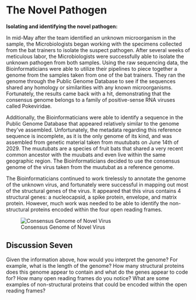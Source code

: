 # The Novel Pathogen

**Isolating and identifying the novel pathogen:**

In mid-May after the team identified an unknown microorganism in the sample, the Microbiologists began working with the specimens collected from the bat trainers to isolate the suspect pathogen. After several weeks of meticulous labor, the Microbiologists were successfully able to isolate the unknown pathogen from both samples. 
Using the raw sequencing data, the Bioinformaticians were able to utilize their pipelines to piece together a genome from the samples taken from one of the bat trainers. They ran the genome through the Public Genome Database to see if the sequences shared any homology or similarities with any known microorganisms. Fortunately, the results came back with a hit, demonstrating that the consensus genome belongs to a family of positive-sense RNA viruses called Pokeviridae. 

Additionally, the Bioinformaticians were able to identify a sequence in the Public Genome Database that appeared relatively similar to the genome they’ve assembled. Unfortunately, the metadata regarding this reference sequence is incomplete, as it is the only genome of its kind, and was assembled from genetic material taken from muutubats on June 14th of 2029. The muutubats are a species of fruit bats that shared a very recent common ancestor with the muubats and even live within the same geographic region. The Bioinformaticians decided to use the consensus genome of the virus taken from the muutubat as a reference genome.

The Bioinformaticians continued to work tirelessly to annotate the genome of the unknown virus, and fortunately were successful in mapping out most of the structural genes of the virus. It appeared that this virus contains 4 structural genes: a nucleocapsid, a spike protein, envelope, and matrix protein. However, much work was needed to be able to identify the non-structural proteins encoded within the four open reading frames.

![Consensus Genome of Novel Virus](../images/virus_genome.jpg)

## Discussion Seven

Given the information above, how would you interpret the genome? For example, what is the length of the genome? How many structural proteins does this genome appear to contain and what do the genes appear to code for? How many open reading frames do you notice? What are some examples of non-structural proteins that could be encoded within the open reading frames?